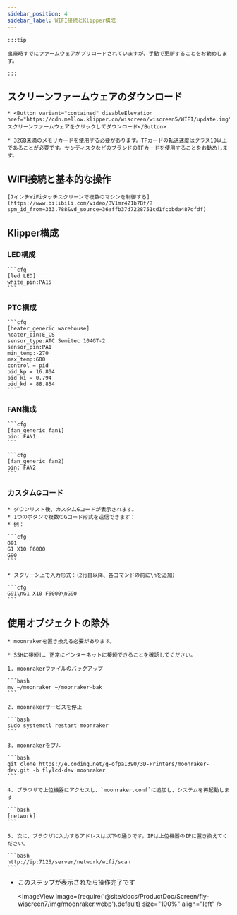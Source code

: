 ```yaml
---
sidebar_position: 4
sidebar_label: WIFI接続とKlipper構成
---
```


    :::tip

    出廠時すでにファームウェアがプリロードされていますが、手動で更新することをお勧めします。

    :::

## スクリーンファームウェアのダウンロード

    * <Button variant="contained" disableElevation href="https://cdn.mellow.klipper.cn/wiscreen/wiscreen5/WIFI/update.img">スクリーンファームウェアをクリックしてダウンロード</Button>

    * 32GB未満のメモリカードを使用する必要があります。TFカードの転送速度はクラス10以上であることが必要です。サンディスクなどのブランドのTFカードを使用することをお勧めします。

## WIFI接続と基本的な操作

    [7インチWiFiタッチスクリーンで複数のマシンを制御する](https://www.bilibili.com/video/BV1mr421b7Bf/?spm_id_from=333.788&vd_source=36affb37d7228751cd1fcbbda487dfdf)

## Klipper構成

### LED構成

    ```cfg
    [led LED]
    white_pin:PA15
    ```

### PTC構成

    ```cfg
    [heater_generic warehouse]
    heater_pin:E_CS
    sensor_type:ATC Semitec 104GT-2
    sensor_pin:PA1
    min_temp:-270
    max_temp:600
    control = pid
    pid_kp = 16.804
    pid_ki = 0.794
    pid_kd = 88.854
    ```

### FAN構成

    ```cfg
    [fan_generic fan1]
    pin: FAN1
    ```

    ```cfg
    [fan_generic fan2]
    pin: FAN2
    ```

 

### カスタムGコード

    * ダウンリスト後、カスタムGコードが表示されます。
    * 1つのボタンで複数のGコード形式を送信できます：
    * 例：

    ```cfg
    G91 
    G1 X10 F6000
    G90
    ```

    * スクリーン上で入力形式：（2行目以降、各コマンドの前に\nを追加）

    ```cfg
    G91\nG1 X10 F6000\nG90
    ```



## 使用オブジェクトの除外

    * moonrakerを置き換える必要があります。

    * SSHに接続し、正常にインターネットに接続できることを確認してください。

    1. moonrakerファイルのバックアップ

    ```bash
    mv ~/moonraker ~/moonraker-bak
    ```

    2. moonrakerサービスを停止

    ```bash
    sudo systemctl restart moonraker
    ```

    3. moonrakerをプル

    ```bash
    git clone https://e.coding.net/g-ofpa1390/3D-Printers/moonraker-dev.git -b flylcd-dev moonraker
    ```

    4. ブラウザで上位機器にアクセスし、`moonraker.conf`に追加し、システムを再起動します

    ```bash
    [network]
    ```

    5. 次に、ブラウザに入力するアドレスは以下の通りです。IPは上位機器のIPに置き換えてください。

    ```bash
    http://ip:7125/server/network/wifi/scan
    ```

* このステップが表示されたら操作完了です
    
    <ImageView image={require('@site/docs/ProductDoc/Screen/fly-wiscreen7/img/moonraker.webp').default} size="100%" align="left" />